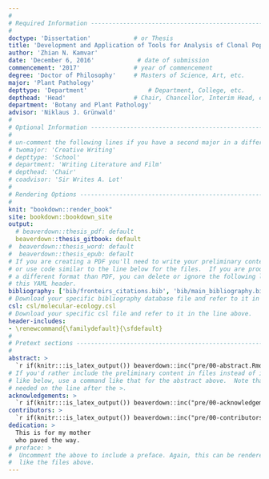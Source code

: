 ```yaml
---
#
# Required Information --------------------------------------------------------
#
doctype: 'Dissertation'            # or Thesis
title: 'Development and Application of Tools for Analysis of Clonal Population Genetics'
author: 'Zhian N. Kamvar'
date: 'December 6, 2016'            # date of submission
commencement: '2017'               # year of commencement
degree: 'Doctor of Philosophy'     # Masters of Science, Art, etc. 
major: 'Plant Pathology'
depttype: 'Department'                 # Department, College, etc.
depthead: 'Head'                   # Chair, Chancellor, Interim Head, etc.
department: 'Botany and Plant Pathology'
advisor: 'Niklaus J. Grünwald'
#
# Optional Information --------------------------------------------------------
#
# un-comment the following lines if you have a second major in a different dept.
# twomajor: 'Creative Writing'
# depttype: 'School'
# department: 'Writing Literature and Film'
# depthead: 'Chair'
# coadvisor: 'Sir Writes A. Lot'
#
# Rendering Options -----------------------------------------------------------
#
knit: "bookdown::render_book"
site: bookdown::bookdown_site
output: 
  # beaverdown::thesis_pdf: default
  beaverdown::thesis_gitbook: default
#  beaverdown::thesis_word: default
#  beaverdown::thesis_epub: default
# If you are creating a PDF you'll need to write your preliminary content here 
# or use code similar to the line below for the files.  If you are producing in 
# a different format than PDF, you can delete or ignore the following lines in 
# this YAML header.
bibliography: ['bib/fronteirs_citations.bib', 'bib/main_bibliography.bib']
# Download your specific bibliography database file and refer to it in the line above.
csl: csl/molecular-ecology.csl
# Download your specific csl file and refer to it in the line above.
header-includes:
- \renewcommand{\familydefault}{\sfdefault}
#
# Pretext sections ------------------------------------------------------------
#
abstract: >
  `r if(knitr:::is_latex_output()) beaverdown::inc("pre/00-abstract.Rmd")`
# If you'd rather include the preliminary content in files instead of inline
# like below, use a command like that for the abstract above.  Note that a tab is 
# needed on the line after the >.
acknowledgements: >
  `r if(knitr:::is_latex_output()) beaverdown::inc("pre/00-acknowledgements.Rmd")`
contributors: > 
  `r if(knitr:::is_latex_output()) beaverdown::inc("pre/00-contributors.Rmd")`
dedication: >
  This is for my mother 
  who paved the way.
# preface: >  
#  Uncomment the above to include a preface. Again, this can be rendered much
#  like the files above.
---
```




